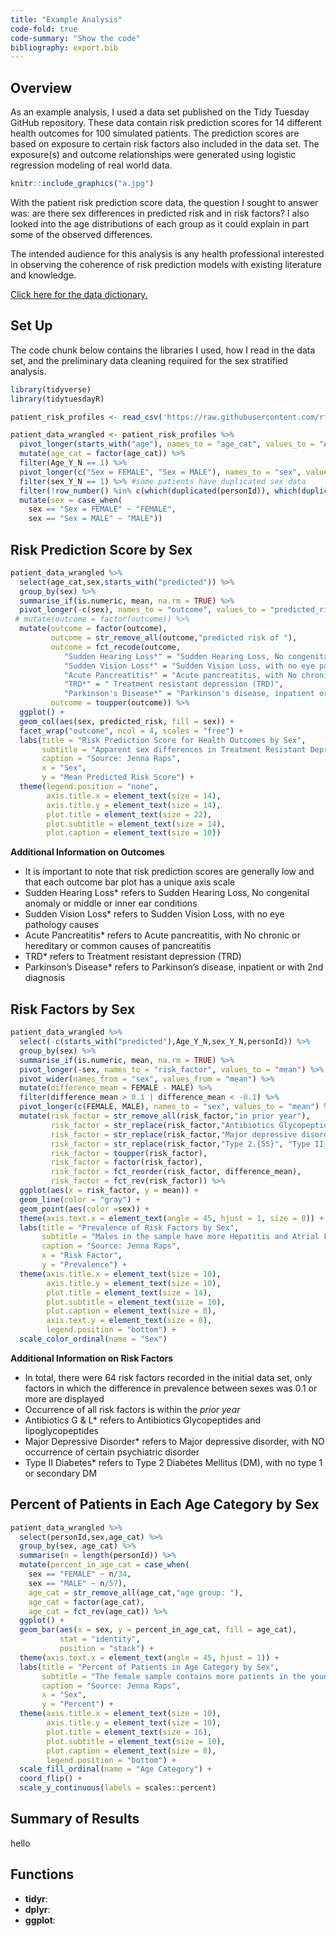 ```yaml
---
title: "Example Analysis"
code-fold: true
code-summary: "Show the code"
bibliography: export.bib
---
```


## Overview

As an example analysis, I used a data set published on the Tidy Tuesday GitHub repository. These data contain risk prediction scores for 14 different health outcomes for 100 simulated patients. The prediction scores are based on exposure to certain risk factors also included in the data set. The exposure(s) and outcome relationships were generated using logistic regression modeling of real world data.

```r
knitr::include_graphics("a.jpg")
```

With the patient risk prediction score data, the question I sought to answer was: are there sex differences in predicted risk and in risk factors? I also looked into the age distributions of each group as it could explain in part some of the observed differences.

The intended audience for this analysis is any health professional interested in observing the coherence of risk prediction models with existing literature and knowledge.

[Click here for the data dictionary.](https://github.com/rfordatascience/tidytuesday/blob/master/data/2023/2023-10-24/readme.md#data-dictionary)

## Set Up

The code chunk below contains the libraries I used, how I read in the data set, and the preliminary data cleaning required for the sex stratified analysis.

```r
library(tidyverse)
library(tidytuesdayR)

patient_risk_profiles <- read_csv('https://raw.githubusercontent.com/rfordatascience/tidytuesday/master/data/2023/2023-10-24/patient_risk_profiles.csv')

patient_data_wrangled <- patient_risk_profiles %>%
  pivot_longer(starts_with("age"), names_to = "age_cat", values_to = "Age_Y_N") %>%
  mutate(age_cat = factor(age_cat)) %>%
  filter(Age_Y_N == 1) %>%
  pivot_longer(c("Sex = FEMALE", "Sex = MALE"), names_to = "sex", values_to = "sex_Y_N") %>%
  filter(sex_Y_N == 1) %>% #some patients have duplicated sex data
  filter(!row_number() %in% c(which(duplicated(personId)), which(duplicated(personId)) - c(1,1,1,1,1,1,1,1,1))) %>% #removing patients marked as both male and female
  mutate(sex = case_when(
    sex == "Sex = FEMALE" ~ "FEMALE",
    sex == "Sex = MALE" ~ "MALE"))

```

## Risk Prediction Score by Sex

```r
patient_data_wrangled %>%
  select(age_cat,sex,starts_with("predicted")) %>%
  group_by(sex) %>%
  summarise_if(is.numeric, mean, na.rm = TRUE) %>%
  pivot_longer(-c(sex), names_to = "outcome", values_to = "predicted_risk") %>%
 # mutate(outcome = factor(outcome)) %>% 
  mutate(outcome = factor(outcome),
         outcome = str_remove_all(outcome,"predicted risk of "), 
         outcome = fct_recode(outcome,
            "Sudden Hearing Loss*" = "Sudden Hearing Loss, No congenital anomaly or middle or inner ear conditions",
            "Sudden Vision Loss*" = "Sudden Vision Loss, with no eye pathology causes",
            "Acute Pancreatitis*" = "Acute pancreatitis, with No chronic or hereditary or common causes of pancreatitis",
            "TRD*" = " Treatment resistant depression (TRD)",
            "Parkinson's Disease*" = "Parkinson's disease, inpatient or with 2nd diagnosis"),
         outcome = toupper(outcome)) %>%
  ggplot() +
  geom_col(aes(sex, predicted_risk, fill = sex)) +
  facet_wrap("outcome", ncol = 4, scales = "free") +
  labs(title = "Risk Prediction Score for Health Outcomes by Sex",
       subtitle = "Apparent sex differences in Treatment Resistant Depression, Migraine, Dementia, Ulcerative Colitis, Parkinson's and more.",
       caption = "Source: Jenna Raps",
       x = "Sex",
       y = "Mean Predicted Risk Score") +
  theme(legend.position = "none",
        axis.title.x = element_text(size = 14),
        axis.title.y = element_text(size = 14),
        plot.title = element_text(size = 22),
        plot.subtitle = element_text(size = 14),
        plot.caption = element_text(size = 10))
```

::: callout
**Additional Information on Outcomes**

-   It is important to note that risk prediction scores are generally low and that each outcome bar plot has a unique axis scale
-   Sudden Hearing Loss\* refers to Sudden Hearing Loss, No congenital anomaly or middle or inner ear conditions
-   Sudden Vision Loss\* refers to Sudden Vision Loss, with no eye pathology causes
-   Acute Pancreatitis\* refers to Acute pancreatitis, with No chronic or hereditary or common causes of pancreatitis
-   TRD\* refers to Treatment resistant depression (TRD)
-   Parkinson's Disease\* refers to Parkinson's disease, inpatient or with 2nd diagnosis
:::

## Risk Factors by Sex

```r
patient_data_wrangled %>%
  select(-c(starts_with("predicted"),Age_Y_N,sex_Y_N,personId)) %>%
  group_by(sex) %>%
  summarise_if(is.numeric, mean, na.rm = TRUE) %>%
  pivot_longer(-sex, names_to = "risk_factor", values_to = "mean") %>%
  pivot_wider(names_from = "sex", values_from = "mean") %>%
  mutate(difference_mean = FEMALE - MALE) %>%
  filter(difference_mean > 0.1 | difference_mean < -0.1) %>%
  pivot_longer(c(FEMALE, MALE), names_to = "sex", values_to = "mean") %>%
  mutate(risk_factor = str_remove_all(risk_factor,"in prior year"),
         risk_factor = str_replace(risk_factor,"Antibiotics Glycopeptides and lipoglycopeptides","Antibiotics G & L*"),
         risk_factor = str_replace(risk_factor,"Major depressive disorder, with NO occurrence of certain psychiatric disorder", "Major Depressive Disorder*"),
         risk_factor = str_replace(risk_factor,"Type 2.{55}", "Type II Diabetes*"),
         risk_factor = toupper(risk_factor),
         risk_factor = factor(risk_factor),
         risk_factor = fct_reorder(risk_factor, difference_mean),
         risk_factor = fct_rev(risk_factor)) %>%
  ggplot(aes(x = risk_factor, y = mean)) +
  geom_line(color = "gray") +
  geom_point(aes(color =sex)) +
  theme(axis.text.x = element_text(angle = 45, hjust = 1, size = 8)) +
  labs(title = "Prevalence of Risk Factors by Sex",
       subtitle = "Males in the sample have more Hepatitis and Atrial Fibrillation, while females have more Osteoperosis and Type II\nDiabetes.",
       caption = "Source: Jenna Raps",
       x = "Risk Factor",
       y = "Prevalence") +
  theme(axis.title.x = element_text(size = 10),
        axis.title.y = element_text(size = 10),
        plot.title = element_text(size = 14),
        plot.subtitle = element_text(size = 10),
        plot.caption = element_text(size = 8),
        axis.text.y = element_text(size = 8),
        legend.position = "bottom") +
  scale_color_ordinal(name = "Sex") 
```

::: callout
**Additional Information on Risk Factors**

-   In total, there were 64 risk factors recorded in the initial data set, only factors in which the difference in prevalence between sexes was 0.1 or more are displayed
-   Occurrence of all risk factors is within the *prior year*
-   Antibiotics G & L\* refers to Antibiotics Glycopeptides and lipoglycopeptides
-   Major Depressive Disorder\* refers to Major depressive disorder, with NO occurrence of certain psychiatric disorder
-   Type II Diabetes\* refers to Type 2 Diabetes Mellitus (DM), with no type 1 or secondary DM
:::

## Percent of Patients in Each Age Category by Sex

```r
patient_data_wrangled %>%
  select(personId,sex,age_cat) %>%
  group_by(sex, age_cat) %>%
  summarise(n = length(personId)) %>%
  mutate(percent_in_age_cat = case_when(
    sex == "FEMALE" ~ n/34,
    sex == "MALE" ~ n/57),
    age_cat = str_remove_all(age_cat,"age group: "),
    age_cat = factor(age_cat),
    age_cat = fct_rev(age_cat)) %>%
  ggplot() +
  geom_bar(aes(x = sex, y = percent_in_age_cat, fill = age_cat),
           stat = "identity",
           position = "stack") +
  theme(axis.text.x = element_text(angle = 45, hjust = 1)) +
  labs(title = "Percent of Patients in Age Category by Sex",
       subtitle = "The female sample contains more patients in the younger age categories compared to the male sample.",
       caption = "Source: Jenna Raps",
       x = "Sex",
       y = "Percent") +
  theme(axis.title.x = element_text(size = 10),
        axis.title.y = element_text(size = 10),
        plot.title = element_text(size = 16),
        plot.subtitle = element_text(size = 10),
        plot.caption = element_text(size = 8),
        legend.position = "bottom") + 
  scale_fill_ordinal(name = "Age Category") +
  coord_flip() + 
  scale_y_continuous(labels = scales::percent)
```

## Summary of Results

hello

## Functions

-   **tidyr**:
-   **dplyr**:
-   **ggplot**:
